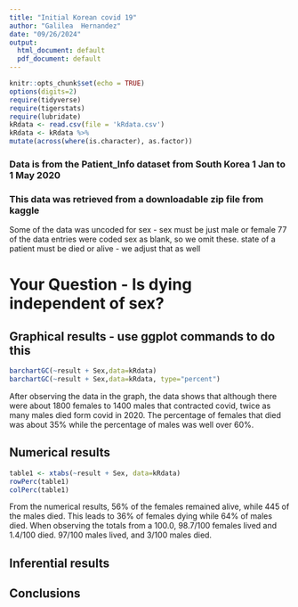 ```yaml
---
title: "Initial Korean covid 19"
author: "Galilea  Hernandez"
date: "09/26/2024"
output:
  html_document: default
  pdf_document: default
---
```


```r
knitr::opts_chunk$set(echo = TRUE)
options(digits=2)
require(tidyverse)
require(tigerstats)
require(lubridate)
kRdata <- read.csv(file = 'kRdata.csv')
kRdata <- kRdata %>%
mutate(across(where(is.character), as.factor))

```
### Data is from the Patient_Info dataset from South Korea 1 Jan to 1 May 2020
### This data was retrieved from a downloadable zip file from kaggle

Some of the data was uncoded for sex - sex must be just male or female
77 of the data entries were coded sex  as blank, so we omit these.
state of a patient must be died or alive - we adjust that as well   
  
# Your Question - Is dying independent of sex?






## Graphical results - use ggplot commands to do this  
```r
barchartGC(~result + Sex,data=kRdata)
barchartGC(~result + Sex,data=kRdata, type="percent")

```

After observing the data in the graph, the data shows that although there were about 1800 females to 1400 males that contracted covid, twice as many males died form covid in 2020. The percentage of females that died was about 35% while the percentage of males was well over 60%.
  





  
## Numerical results
```r
table1 <- xtabs(~result + Sex, data=kRdata)
rowPerc(table1)
colPerc(table1)
```

From the numerical results, 56% of the females remained alive, while 445 of the males died. This leads to 36% of females dying while 64% of males died. When observing the totals from a 100.0, 98.7/100 females lived and 1.4/100 died. 97/100 males lived, and 3/100 males died.

## Inferential results 




## Conclusions

